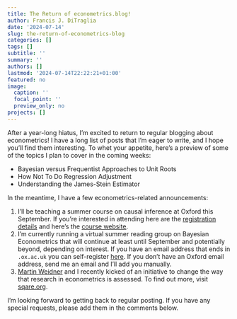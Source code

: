 ```yaml
---
title: The Return of econometrics.blog!
author: Francis J. DiTraglia
date: '2024-07-14'
slug: the-return-of-econometrics-blog
categories: []
tags: []
subtitle: ''
summary: ''
authors: []
lastmod: '2024-07-14T22:22:21+01:00'
featured: no
image:
  caption: ''
  focal_point: ''
  preview_only: no
projects: []
---
```


After a year-long hiatus, I'm excited to return to regular blogging about econometrics! I have a long list of posts that I'm eager to write, and I hope you'll find them interesting. To whet your appetite, here's a preview of some of the topics I plan to cover in the coming weeks:

- Bayesian versus Frequentist Approaches to Unit Roots
- How Not To Do Regression Adjustment 
- Understanding the James-Stein Estimator

In the meantime, I have a few econometrics-related announcements:

1. I'll be teaching a summer course on causal inference at Oxford this September. If you're interested in attending here are the [registration details](https://ouess.web.ox.ac.uk/event/treatment-effects-beyond-the-basics-econometrics) and here's the [course website](https://www.treatment-effects.com/beyond/). 
2. I'm currently running a virtual summer reading group on Bayesian Econometrics that will continue at least until September and potentially beyond, depending on interest. If you have an email address that ends in `.ox.ac.uk` you can self-register [here](https://edstem.org/us/join/6j2hay). If you don't have an Oxford email address, send me an email and I'll add you manually.
3. [Martin Weidner](https://users.ox.ac.uk/~econ0610/) and I recently kicked of an initiative to change the way that research in econometrics is assessed. To find out more, visit [sqare.org](https://sqare.org/).

I'm looking forward to getting back to regular posting. If you have any special requests, please add them in the comments below.